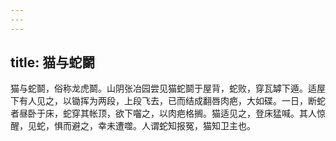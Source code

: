 ```yaml
---
---
---
```

title: 猫与蛇鬬
---



猫与蛇鬬，俗称龙虎鬬。山阴张冶园尝见猫蛇鬬于屋背，蛇败，穿瓦罅下遁。适屋下有人见之，以锄挥为两段，上段飞去，已而结成翻唇肉疤，大如碟。一日，断蛇者昼卧于床，蛇穿其帐顶，欲下囓之，以肉疤格搁。猫适见之，登床猛喊。其人惊醒，见蛇，惧而避之，幸未遭噬。人谓蛇知报冤，猫知卫主也。